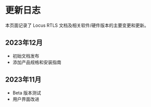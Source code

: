 # 更新日志

本页面记录了 Locus RTLS 文档及相关软件/硬件版本的主要变更和更新。

## 2023年12月
- 初始文档发布
- 添加产品规格和安装指南

## 2023年11月
- Beta 版本测试
- 用户界面改进